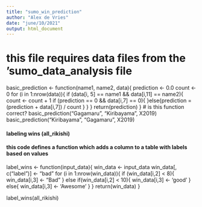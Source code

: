 ```yaml
---
title: "sumo_win_prediction"
author: "Alex de Vries"
date: "june/10/2021"
output: html_document
---
```


# this file requires data files from the 'sumo_data_analysis file
basic_prediction <- function(name1, name2, data){
prediction <- 0.0
count <- 0
for (i in 1:nrow(data)){
  if (data[i, 5] == name1 && data[i,11] == name2){
    count <- count + 1
    if (prediction == 0 && data[i,7] == 0){
    }else{prediction = (prediction + data[i,7]) / count
    }
  }
}
return(prediction)
} 
# is this function correct?
basic_prediction("Gagamaru", "Kiribayama", X2019)
basic_prediction("Kiribayama", "Gagamaru", X2019)


#### labeling wins (all_rikishi)
#### this code defines a function which adds a column to a table with labels based on values
label_wins <- function(input_data){
win_data <- input_data
win_data[, c("label")] <- "bad"
for (i in 1:nrow(win_data)){
  if (win_data[i,2] < 8){
  win_data[i,3] <- "Bad"
  }
  else if(win_data[i,2] < 10){
  win_data[i,3] <- 'good'
  }
  else{
  win_data[i,3] <- 'Awesome'
  }
}
return(win_data)
}

label_wins(all_rikishi)


